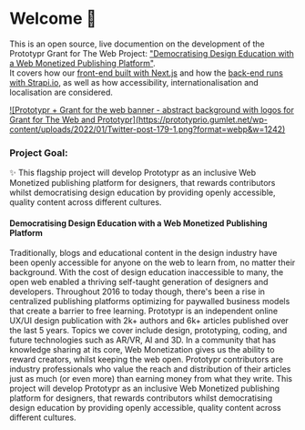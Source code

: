 
# Welcome 👋

This is an open source, live documention on the development of the Prototypr Grant for The Web Project: ["Democratising Design Education with a Web Monetized Publishing Platform"](https://prototypr.io/post/announcing-prototypr-grant-for-the-web-flagship-project-%f0%9f%8e%89/). 
<br/>It covers how our [front-end built with Next.js](/front-end) and how the [back-end runs with Strapi.io](/back-end), as well as how accessibility, internationalisation and localisation are considered.

<p></p>
<a target="_blank" href="https://prototypr.io/post/announcing-prototypr-grant-for-the-web-flagship-project-%f0%9f%8e%89/">![Prototypr + Grant for the web banner - abstract background with logos for Grant for The Web and Prototypr](https://prototyprio.gumlet.net/wp-content/uploads/2022/01/Twitter-post-179-1.png?format=webp&w=1242)</a>

### Project Goal:
✨ This flagship project will develop Prototypr as an inclusive Web Monetized publishing platform for designers, that rewards contributors whilst democratising design education by providing openly accessible, quality content across different cultures.

#### Democratising Design Education with a Web Monetized Publishing Platform

Traditionally, blogs and educational content in the design industry have been openly accessible for anyone on the web to learn from, no matter their background. With the cost of design education inaccessible to many, the open web enabled a thriving self-taught generation of designers and developers. Throughout 2016 to today though, there's been a rise in centralized publishing platforms optimizing for paywalled business models that create a barrier to free learning. Prototypr is an independent online UX/UI design publication with 2k+ authors and 6k+ articles published over the last 5 years. Topics we cover include design, prototyping, coding, and future technologies such as AR/VR, AI and 3D. In a community that has knowledge sharing at its core, Web Monetization gives us the ability to reward creators, whilst keeping the web open. Prototypr contributors are industry professionals who value the reach and distribution of their articles just as much (or even more) than earning money from what they write. This project will develop Prototypr as an inclusive Web Monetized publishing platform for designers, that rewards contributors whilst democratising design education by providing openly accessible, quality content across different cultures.